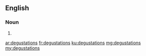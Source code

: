 ==English==

===Noun===
{{head|en}}

# {{plural of|degustation}}

[[ar:degustations]]
[[fr:degustations]]
[[ku:degustations]]
[[mg:degustations]]
[[my:degustations]]